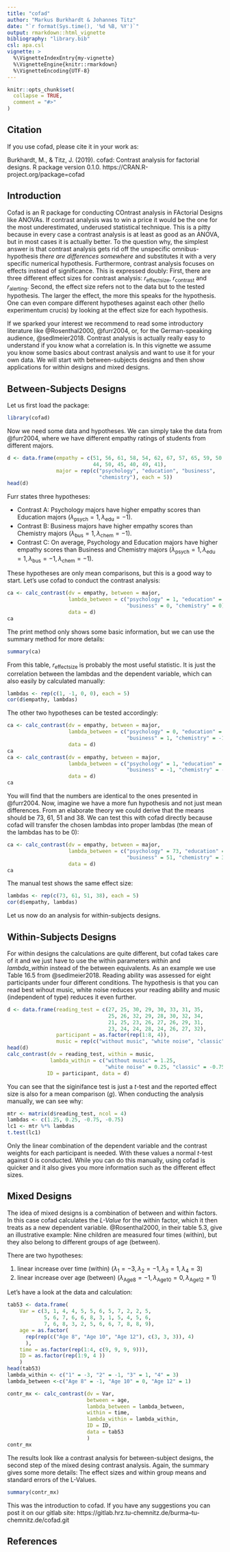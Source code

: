 ```yaml
---
title: "cofad"
author: "Markus Burkhardt & Johannes Titz"
date: "`r format(Sys.time(), '%d %B, %Y')`"
output: rmarkdown::html_vignette
bibliography: "library.bib"
csl: apa.csl
vignette: >
  %\VignetteIndexEntry{my-vignette}
  %\VignetteEngine{knitr::rmarkdown}
  %\VignetteEncoding{UTF-8}
---
```


```r
knitr::opts_chunk$set(
  collapse = TRUE,
  comment = "#>"
)
```

## Citation
If you use cofad, please cite it in your work as: 

Burkhardt, M., & Titz, J. (2019). cofad: Contrast analysis for factorial designs. R package version 0.1.0. https://CRAN.R-project.org/package=cofad

## Introduction
Cofad is an R package for conducting COntrast analysis in FActorial Designs like ANOVAs. If contrast analysis was to win a price it would be the one for the most underestimated, underused statistical technique. This is a pitty because in every case a contrast analysis is at least as good as an ANOVA, but in most cases it is actually better. To the question why, the simplest answer is that contrast analysis gets rid off the unspecific omnibus-hypothesis *there are differences somewhere* and substitutes it with a very specific numerical hypothesis. Furthermore, contrast analysis focuses on effects instead of significance. This is expressed doubly: First, there are three different effect sizes for contrast analysis: $r_\mathrm{effectsize}$, $r_\mathrm{contrast}$ and $r_\mathrm{alerting}$. Second, the effect size refers not to the data but to the tested hypothesis. The larger the effect, the more this speaks for the hypothesis. One can even compare different hypotheses against each other (hello experimentum crucis) by looking at the effect size for each hypothesis. 

If we sparked your interest we recommend to read some introductory literature like @Rosenthal2000, @furr2004, or, for the German-speaking audience, @sedlmeier2018. Contrast analysis is actually really easy to understand if you know what a correlation is. In this vignette we assume you know some basics about contrast analysis and want to use it for your own data. We will start with between-subjects designs and then show applications for within designs and mixed designs.

## Between-Subjects Designs
Let us first load the package:
```r
library(cofad)
```

Now we need some data and hypotheses. We can simply take the data from @furr2004, where we have different empathy ratings of students from different majors.

```r
d <- data.frame(empathy = c(51, 56, 61, 58, 54, 62, 67, 57, 65, 59, 50, 49, 47, 45,
                            44, 50, 45, 40, 49, 41),
                major = rep(c("psychology", "education", "business",
                              "chemistry"), each = 5))
head(d)
```

Furr states three hypotheses:

  - Contrast A: Psychology majors have higher empathy scores than Education majors ($\lambda_\mathrm{psych} = 1, \lambda_\mathrm{edu} = -1$).
  - Contrast B: Business majors have higher empathy scores than Chemistry majors ($\lambda_\mathrm{bus} = 1, \lambda_\mathrm{chem} = -1$).
  - Contrast C: On average, Psychology and Education majors have higher empathy scores than Business and Chemistry majors ($\lambda_\mathrm{psych} = 1, \lambda_\mathrm{edu} = 1, \lambda_\mathrm{bus} = -1, \lambda_\mathrm{chem} = -1$).

These hypotheses are only mean comparisons, but this is a good way to start. Let's use cofad to conduct the contrast analysis:

```r
ca <- calc_contrast(dv = empathy, between = major,
                    lambda_between = c("psychology" = 1, "education" = -1,
                                       "business" = 0, "chemistry" = 0),
                    data = d)
ca
```

The print method only shows some basic information, but we can use the summary method for more details:
```r
summary(ca)
```

From this table, $r_\mathrm{effectsize}$ is probably the most useful statistic. It is just the correlation between the lambdas and the dependent variable, which can also easily by calculated manually:

```r
lambdas <- rep(c(1, -1, 0, 0), each = 5)
cor(d$empathy, lambdas)
```

The other two hypotheses can be tested accordingly:

```r
ca <- calc_contrast(dv = empathy, between = major,
                    lambda_between = c("psychology" = 0, "education" = 0,
                                       "business" = 1, "chemistry" = -1),
                    data = d)
ca
ca <- calc_contrast(dv = empathy, between = major,
                    lambda_between = c("psychology" = 1, "education" = 1,
                                       "business" = -1, "chemistry" = -1),
                    data = d)
ca
```

You will find that the numbers are identical to the ones presented in @furr2004. Now, imagine we have a more fun hypothesis and not just mean differences. From an elaborate theory we could derive that the means should be 73, 61, 51 and 38. We can test this with cofad directly because cofad will transfer the chosen lambdas into proper lambdas (the mean of the lambdas has to be 0):

```r
ca <- calc_contrast(dv = empathy, between = major,
                    lambda_between = c("psychology" = 73, "education" = 61,
                                       "business" = 51, "chemistry" = 38),
                    data = d)
ca
```

The manual test shows the same effect size:

```r
lambdas <- rep(c(73, 61, 51, 38), each = 5)
cor(d$empathy, lambdas)
```

Let us now do an analysis for within-subjects designs.

## Within-Subjects Designs

For within designs the calculations are quite different, but cofad takes care of it and we just have to use the within parameters *within* and *lambda_within* instead of the between equivalents. As an example we use Table 16.5 from @sedlmeier2018. Reading ability was assessed for eight participants under four different conditions. The hypothesis is that you can read best wihout music, white noise reduces your reading ability and music (independent of type) reduces it even further.

```r
d <- data.frame(reading_test = c(27, 25, 30, 29, 30, 33, 31, 35,
                                 25, 26, 32, 29, 28, 30, 32, 34,
                                 21, 25, 23, 26, 27, 26, 29, 31, 
                                 23, 24, 24, 28, 24, 26, 27, 32),
                participant = as.factor(rep(1:8, 4)),
                music = rep(c("without music", "white noise", "classic", "jazz"), each = 8))
head(d)
calc_contrast(dv = reading_test, within = music,
              lambda_within = c("without music" = 1.25, 
                                "white noise" = 0.25, "classic" = -0.75, "jazz" = -0.75),
             ID = participant, data = d)
```

You can see that the siginifance test is just a $t$-test and the reported effect size is also for a mean comparison ($g$). When conducting the analysis manually, we can see why:

```r
mtr <- matrix(d$reading_test, ncol = 4)
lambdas <- c(1.25, 0.25, -0.75, -0.75)
lc1 <- mtr %*% lambdas
t.test(lc1)
```

Only the linear combination of the dependent variable and the contrast weights for each participant is needed. With these values a normal $t$-test against 0 is conducted. While you can do this manually, using cofad is quicker and it also gives you more information such as the different effect sizes.

## Mixed Designs

The idea of mixed designs is a combination of between and within factors. In this case cofad calculates the *L-Value* for the within factor, which it then treats as a new dependent variable. @Rosenthal2000, in their table 5.3, give an illustrative example: Nine children are measured four times (within), but they also belong to different groups of age (between).

There are two hypotheses: 

1. linear increase over time (within)
($\lambda_\mathrm{1} = -3, \lambda_\mathrm{2} = -1, \lambda_\mathrm{3} = 1, \lambda_\mathrm{4} = 3$)
2. linear increase over age (between)
($\lambda_\mathrm{Age 8} = -1, \lambda_\mathrm{Age 10} = 0, \lambda_\mathrm{Age12} = 1$)

Let's have a look at the data and calculation:

```r
tab53 <- data.frame(
    Var = c(3, 1, 4, 4, 5, 5, 6, 5, 7, 2, 2, 5,
            5, 6, 7, 6, 6, 8, 3, 1, 5, 4, 5, 6,
            7, 6, 8, 3, 2, 5, 6, 6, 7, 8, 8, 9),
    age = as.factor(
      rep(rep(c("Age 8", "Age 10", "Age 12"), c(3, 3, 3)), 4)
      ),
    time = as.factor(rep(1:4, c(9, 9, 9, 9))),
    ID = as.factor(rep(1:9, 4 ))
    )
head(tab53)
lambda_within <- c("1" = -3, "2" = -1, "3" = 1, "4" = 3)
lambda_between <-c("Age 8" = -1, "Age 10" = 0, "Age 12" = 1)

contr_mx <- calc_contrast(dv = Var, 
                          between = age,
                          lambda_between = lambda_between,
                          within = time,
                          lambda_within = lambda_within,
                          ID = ID, 
                          data = tab53
                          )
contr_mx
```
The results look like a contrast analysis for between-subject designs, the second step of the mixed desing contrast analysis. Again, the summary gives some more details: The effect sizes and within group means and standard errors of the L-Values. 
```r
summary(contr_mx)
```



This was the introduction to cofad. If you have any suggestions you can post it on our gitlab site:
https://gitlab.hrz.tu-chemnitz.de/burma--tu-chemnitz.de/cofad.git


## References
